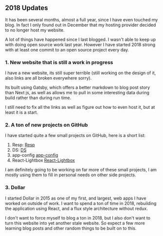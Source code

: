 ## 2018 Updates

It has been several months, almost a full year, since I have even touched my blog. In fact I only found out in December that my hosting provider decided to no longer host my website.

A lot of things have happened since I last blogged. I wasn't able to keep up with doing open
source work last year. However I have started 2018 strong with at least one commit to an open
source project every day.

### 1. New website that is still a work in progress

I have a new website, its still super terrible (still working on the design of it, also links are all broken everywhere sorry).

Its built using Gatsby, which offers a better markdown to blog post story than Next js, as well as allows me to pull in some interesting data during build rather than during run time.

I still need to fix all the links as well as figure out how to even host it, but at least it is a start.

### 2. A ton of new projects on GitHub

I have started quite a few small projects on GitHub, here is a short list:

1.  Resp: [Resp](https://github.com/hamlim/resp)
2.  DS: [DS](https://github.com/hamlim/ds)
3.  app-config [app-config](https://github.com/hamlim/app-config)
4.  React-Lightbox [React-Lightbox](https://github.com/hamlim/React-Lightbox)

I am definitely going to be working on far more of these small projects, I am mostly using them to fill in personal needs on other side projects.

### 3. Dollar

I started Dollar in 2015 as one of my first, and largest, web apps I have worked on outside of work. I want to spend a ton of time in 2018, rebuilding the application using React, and a flux style architecture without redux.

I don't want to force myself to blog a ton in 2018, but I also don't want to turn this website into yet another stale website. So expect a few more learning blog posts and other random things to be built on to this.



